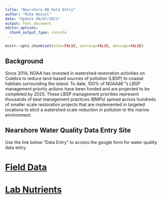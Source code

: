```yaml
---
title: "Nearshore WQ Data Entry"
author: "Mike Wessel"
date: "Update 09/07/2021"
output: html_document
editor_options: 
  chunk_output_type: console
---
```



```r
knitr::opts_chunk$set(echo=FALSE, warning=FALSE, message=FALSE)
```

## Background

Since 2014, NOAA has invested in watershed restoration activities on Culebra to reduce land-based sources of pollution (LBSP) to coastal habitats surrounding the island.  To date, 100% of NOAAâ€™s LBSP management priority actions have been funded and are projected to be completed by 2025. These LBSP management priorities represent thousands of best management practices (BMPs) spread across hundreds of smaller scale restoration projects that are implemented in targeted locations to elicit a watershed scale reduction in pollution to the marine environment.


## Nearshore Water Quality Data Entry Site

Use the link below "Data Entry" to access the google form for water quality data entry

# [Field Data](https://docs.google.com/forms/d/e/1FAIpQLSd4sNacnMR6bJ9kmtmCmxhOPChgTdoo3RkOXHCMR6f9jJdppg/viewform?vc=0&c=0&w=1&flr=0&dods){target="_blank"}
# [Lab Nutrients](https://docs.google.com/forms/d/e/1FAIpQLSfm5HSBknXw4RCU5gaZ7r8YqQNQS4yuFJ6jkFqlymizEwq8jw/viewform?vc=0&c=0&w=1&flr=0&dods){target="_blank"}

                        






